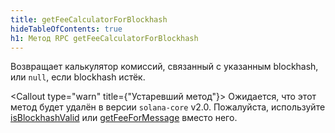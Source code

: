 ```yaml
---
title: getFeeCalculatorForBlockhash
hideTableOfContents: true
h1: Метод RPC getFeeCalculatorForBlockhash
---
```


Возвращает калькулятор комиссий, связанный с указанным blockhash, или `null`,
если blockhash истёк.

<Callout type="warn" title={"Устаревший метод"}>
  Ожидается, что этот метод будет удалён в версии `solana-core` v2.0.
  Пожалуйста, используйте [isBlockhashValid](/docs/rpc/http/isblockhashvalid)
  или [getFeeForMessage](/docs/rpc/http/getfeeformessage) вместо него.
</Callout>

